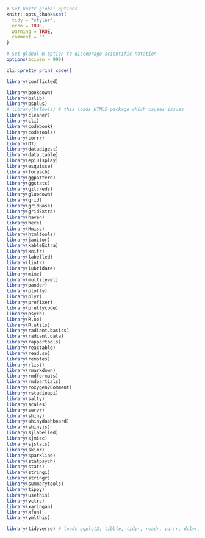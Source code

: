  
```r
# Set knitr global options
knitr::opts_chunk$set(
  tidy = "styler",
  echo = TRUE,
  warning = TRUE,
  comment = ""
)

# Set global R option to discourage scientific notation
options(scipen = 999)

cli::pretty_print_code()
```

```r
library(conflicted)

library(bookdown)
library(bslib)
library(bsplus)
# library(bsTools) # this loads HTML5 package which causes issues
library(cleaner)
library(cli)
library(codebook)
library(codetools)
library(corrr)
library(DT)
library(datadigest)
library(data.table)
library(epiDisplay)
library(esquisse)
library(foreach)
library(ggpattern)
library(ggstats)
library(gitcreds)
library(gluedown)
library(grid)
library(gridBase)
library(gridExtra)
library(haven)
library(here)
library(Hmisc)
library(htmltools)
library(janitor)
library(kableExtra)
library(knitr)
library(labelled)
library(lintr)
library(lubridate)
library(mime)
library(multilevel)
library(pander)
library(plotly)
library(plyr)
library(prefixer)
library(prettycode)
library(psych)
library(R.oo)
library(R.utils)
library(radiant.basics)
library(radiant.data)
library(rapportools)
library(reactable)
library(read.so)
library(remotes)
library(rlist)
library(rmarkdown)
library(rmdformats)
library(rmdpartials)
library(roxygen2Comment)
library(rstudioapi)
library(salty)
library(scales)
library(servr)
library(shiny)
library(shinydashboard)
library(shinyjs)
library(sjlabelled)
library(sjmisc)
library(sjstats)
library(skimr)
library(sparkline)
library(statpsych)
library(stats)
library(stringi)
library(stringr)
library(summarytools)
library(tippy)
library(usethis)
library(vctrs)
library(xaringan)
library(xfun)
library(ymlthis)

library(tidyverse) # loads ggplot2, tibble, tidyr, readr, purrr, dplyr, stringr, forcats

```

